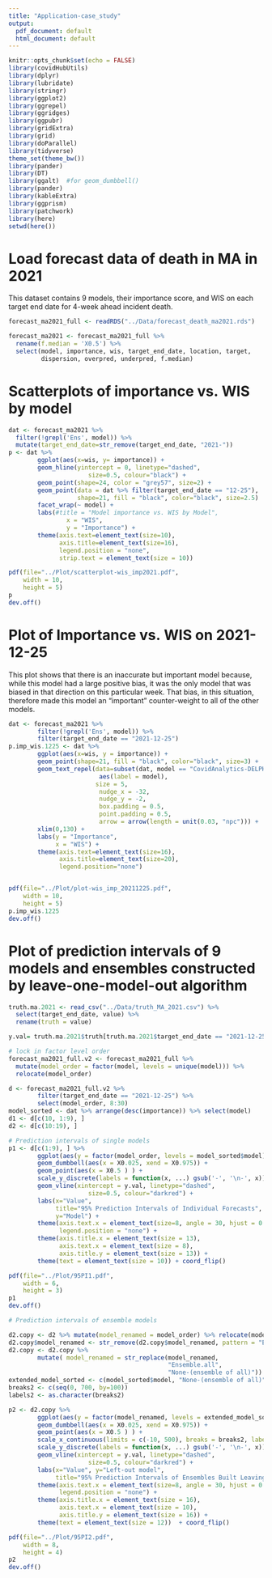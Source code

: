 ```yaml
---
title: "Application-case_study"
output:
  pdf_document: default
  html_document: default
---
```


```r
knitr::opts_chunk$set(echo = FALSE)
library(covidHubUtils)
library(dplyr)
library(lubridate)
library(stringr)
library(ggplot2)
library(ggrepel)
library(ggridges)
library(ggpubr)
library(gridExtra)
library(grid)
library(doParallel)
library(tidyverse)
theme_set(theme_bw())
library(pander)
library(DT)
library(ggalt)  #for geom_dumbbell()
library(pander)
library(kableExtra)
library(ggprism)
library(patchwork)
library(here)
setwd(here())
```

# Load forecast data of death in MA in 2021

This dataset contains 9 models, their importance score, and WIS on each target end date for 4-week ahead incident death.

```r
forecast_ma2021_full <- readRDS("../Data/forecast_death_ma2021.rds")

forecast_ma2021 <- forecast_ma2021_full %>% 
  rename(f.median = 'X0.5') %>% 
  select(model, importance, wis, target_end_date, location, target, 
         dispersion, overpred, underpred, f.median) 
```


# Scatterplots of importance vs. WIS by model

```r
dat <- forecast_ma2021 %>% 
  filter(!grepl('Ens', model)) %>% 
  mutate(target_end_date=str_remove(target_end_date, "2021-")) 
p <- dat %>% 
        ggplot(aes(x=wis, y= importance)) +
        geom_hline(yintercept = 0, linetype="dashed", 
                      size=0.5, colour="black") +
        geom_point(shape=24, color = "grey57", size=2) +
        geom_point(data = dat %>% filter(target_end_date == "12-25"), 
                   shape=21, fill = "black", color="black", size=2.5)  +
        facet_wrap(~ model) +
        labs(#title = "Model importance vs. WIS by Model",
                x = "WIS",
                y = "Importance") + 
        theme(axis.text=element_text(size=10),
              axis.title=element_text(size=16),
              legend.position = "none",
              strip.text = element_text(size = 10))

pdf(file="../Plot/scatterplot-wis_imp2021.pdf",
    width = 10,
    height = 5)
p
dev.off()
```


# Plot of Importance vs. WIS on 2021-12-25 
 
This plot shows that there is an inaccurate but important model because, while this model had a large positive bias, it was the only model that was biased in that direction on this particular week.
That bias, in this situation, therefore made this model an “important” counter-weight to all of the other models.

```r
dat <- forecast_ma2021 %>% 
        filter(!grepl('Ens', model)) %>% 
        filter(target_end_date == "2021-12-25")
p.imp_wis.1225 <- dat %>% 
        ggplot(aes(x=wis, y = importance)) + 
        geom_point(shape=21, fill = "black", color="black", size=3) + 
        geom_text_repel(data=subset(dat, model == "CovidAnalytics-DELPHI"),
                         aes(label = model),
                        size = 5,
                         nudge_x = -32,
                         nudge_y = -2,
                         box.padding = 0.5,
                         point.padding = 0.5,
                         arrow = arrow(length = unit(0.03, "npc"))) + 
        xlim(0,130) + 
        labs(y = "Importance",
             x = "WIS") + 
        theme(axis.text=element_text(size=16),
              axis.title=element_text(size=20),
              legend.position="none")


pdf(file="../Plot/plot-wis_imp_20211225.pdf",
    width = 10,
    height = 5)
p.imp_wis.1225 
dev.off()
```


# Plot of prediction intervals of 9 models and ensembles constructed by leave-one-model-out algorithm

```r
truth.ma.2021 <- read_csv("../Data/truth_MA_2021.csv") %>% 
  select(target_end_date, value) %>% 
  rename(truth = value)

y.val= truth.ma.2021$truth[truth.ma.2021$target_end_date == "2021-12-25"] 

# lock in factor level order
forecast_ma2021_full.v2 <- forecast_ma2021_full %>% 
  mutate(model_order = factor(model, levels = unique(model))) %>% 
  relocate(model_order)

d <- forecast_ma2021_full.v2 %>% 
        filter(target_end_date == "2021-12-25") %>% 
        select(model_order, 8:30) 
model_sorted <- dat %>% arrange(desc(importance)) %>% select(model)
d1 <- d[c(10, 1:9), ]
d2 <- d[c(10:19), ]

# Prediction intervals of single models
p1 <- d[c(1:9), ] %>%  
        ggplot(aes(y = factor(model_order, levels = model_sorted$model))) + 
        geom_dumbbell(aes(x = X0.025, xend = X0.975)) +
        geom_point(aes(x = X0.5 ) ) + 
        scale_y_discrete(labels = function(x, ...) gsub('-', '\n-', x)) +
        geom_vline(xintercept = y.val, linetype="dashed", 
                      size=0.5, colour="darkred") +
        labs(x="Value",
             title="95% Prediction Intervals of Individual Forecasts", 
             y="Model") + 
        theme(axis.text.x = element_text(size=8, angle = 30, hjust = 0.85),
              legend.position = "none") +
        theme(axis.title.x = element_text(size = 13),
              axis.text.x = element_text(size = 8),
              axis.title.y = element_text(size = 13)) +
        theme(text = element_text(size = 10)) + coord_flip() 

```

```r
pdf(file="../Plot/95PI1.pdf",
    width = 6,
    height = 3)
p1
dev.off()
```

```r
# Prediction intervals of ensemble models

d2.copy <- d2 %>% mutate(model_renamed = model_order) %>% relocate(model_renamed)
d2.copy$model_renamed <- str_remove(d2.copy$model_renamed, pattern = "Ens.wo.")
d2.copy <- d2.copy %>% 
        mutate( model_renamed = str_replace(model_renamed, 
                                            "Ensemble.all", 
                                            "None-(ensemble of all)"))
extended_model_sorted <- c(model_sorted$model, "None-(ensemble of all)")
breaks2 <- c(seq(0, 700, by=100))
labels2 <- as.character(breaks2)

p2 <- d2.copy %>%
        ggplot(aes(y = factor(model_renamed, levels = extended_model_sorted))) +
        geom_dumbbell(aes(x = X0.025, xend = X0.975)) +
        geom_point(aes(x = X0.5 ) ) +
        scale_x_continuous(limits = c(-10, 500), breaks = breaks2, labels = labels2) +
        scale_y_discrete(labels = function(x, ...) gsub('-', '\n-', x)) +
        geom_vline(xintercept = y.val, linetype="dashed", 
                      size=0.5, colour="darkred") +
        labs(x="Value", y="Left-out model", 
             title="95% Prediction Intervals of Ensembles Built Leaving One Model Out") + 
        theme(axis.text.x = element_text(size=8, angle = 30, hjust = 0.85),
              legend.position = "none") +
        theme(axis.title.x = element_text(size = 16),
              axis.text.x = element_text(size = 10),
              axis.title.y = element_text(size = 16)) +
        theme(text = element_text(size = 12))  + coord_flip()   
```


```r
pdf(file="../Plot/95PI2.pdf",
    width = 8,
    height = 4)
p2
dev.off()
```











